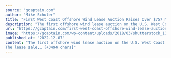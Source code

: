 ```yaml
---
source: "gcaptain.com"
author: "Mike Schuler"
title: "First West Coast Offshore Wind Lease Auction Raises Over $757 Million in High Bids"
description: "The first offshore wind lease auction on the U.S. West Coast has ended with high bids totaling $757.1 million, the U.S. Bureau of Ocean Energy Management (BOEM) announced Wednesday. The..."
url: "https://gcaptain.com/first-west-coast-offshore-wind-lease-auction-raises-over-757-million-in-high-bids/"
image: "https://gcaptain.com/wp-content/uploads/2018/03/shutterstock_130551395.jpg"
published_at: "2022-12-07"
content: "The first offshore wind lease auction on the U.S. West Coast has ended with high bids totaling $757.1 million, the U.S. Bureau of Ocean Energy Management (BOEM) announced Wednesday. 
The lease sale,… [+3494 chars]"
---
```


